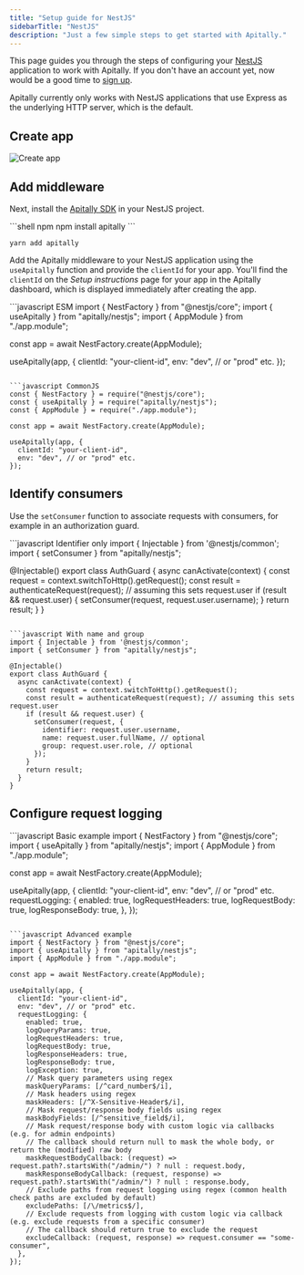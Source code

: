 ```yaml
---
title: "Setup guide for NestJS"
sidebarTitle: "NestJS"
description: "Just a few simple steps to get started with Apitally."
---
```



This page guides you through the steps of configuring your [NestJS](https://nestjs.com) application to work with Apitally. If you don't have an account yet, now would be a good time to [sign up](https://app.apitally.io/?signup).

<SetupGuideStartSnippet framework="NestJS" />

<Warning>Apitally currently only works with NestJS applications that use Express as the underlying HTTP server, which is the default.</Warning>

## Create app

<CreateAppSnippet1 framework="NestJS" />

<img src="https://assets.apitally.io/docs/2025-05-27/create-app.webp" alt="Create app" class="rounded-xl" />

<CreateAppSnippet2 />

## Add middleware

Next, install the [Apitally SDK](https://www.npmjs.com/package/apitally) in your NestJS project.

<CodeGroup>
```shell npm
npm install apitally
```

```shell yarn
yarn add apitally
```
</CodeGroup>

Add the Apitally middleware to your NestJS application using the `useApitally` function and provide the `clientId` for your app.
You'll find the `clientId` on the _Setup instructions_ page for your app in the Apitally dashboard, which is displayed immediately after creating the app.

<CodeGroup>
```javascript ESM
import { NestFactory } from "@nestjs/core";
import { useApitally } from "apitally/nestjs";
import { AppModule } from "./app.module";

const app = await NestFactory.create(AppModule);

useApitally(app, {
  clientId: "your-client-id",
  env: "dev", // or "prod" etc.
});
```

```javascript CommonJS
const { NestFactory } = require("@nestjs/core");
const { useApitally } = require("apitally/nestjs");
const { AppModule } = require("./app.module");

const app = await NestFactory.create(AppModule);

useApitally(app, {
  clientId: "your-client-id",
  env: "dev", // or "prod" etc.
});
```
</CodeGroup>

<div className="mt-4">
  <Snippet file="middleware-first-note.mdx" />
</div>

<Snippet file="add-middleware-check.mdx" />

## Identify consumers

<Snippet file="identify-consumers.mdx" />

Use the `setConsumer` function to associate requests with consumers, for example in an authorization guard.

<CodeGroup>
```javascript Identifier only
import { Injectable } from '@nestjs/common';
import { setConsumer } from "apitally/nestjs";

@Injectable()
export class AuthGuard {
  async canActivate(context) {
    const request = context.switchToHttp().getRequest();
    const result = authenticateRequest(request); // assuming this sets request.user
    if (result && request.user) {
      setConsumer(request, request.user.username);
    }
    return result;
  }
}
```

```javascript With name and group
import { Injectable } from '@nestjs/common';
import { setConsumer } from "apitally/nestjs";

@Injectable()
export class AuthGuard {
  async canActivate(context) {
    const request = context.switchToHttp().getRequest();
    const result = authenticateRequest(request); // assuming this sets request.user
    if (result && request.user) {
      setConsumer(request, {
        identifier: request.user.username,
        name: request.user.fullName, // optional
        group: request.user.role, // optional
      });
    }
    return result;
  }
}
```
</CodeGroup>

<Snippet file="identify-consumers-check.mdx" />

## Configure request logging

<RequestLoggingConfigSnippet language="javascript" />

<CodeGroup>
```javascript Basic example
import { NestFactory } from "@nestjs/core";
import { useApitally } from "apitally/nestjs";
import { AppModule } from "./app.module";

const app = await NestFactory.create(AppModule);

useApitally(app, {
  clientId: "your-client-id",
  env: "dev", // or "prod" etc.
  requestLogging: {
    enabled: true,
    logRequestHeaders: true,
    logRequestBody: true,
    logResponseBody: true,
  },
});
```

```javascript Advanced example
import { NestFactory } from "@nestjs/core";
import { useApitally } from "apitally/nestjs";
import { AppModule } from "./app.module";

const app = await NestFactory.create(AppModule);

useApitally(app, {
  clientId: "your-client-id",
  env: "dev", // or "prod" etc.
  requestLogging: {
    enabled: true,
    logQueryParams: true,
    logRequestHeaders: true,
    logRequestBody: true,
    logResponseHeaders: true,
    logResponseBody: true,
    logException: true,
    // Mask query parameters using regex
    maskQueryParams: [/^card_number$/i],
    // Mask headers using regex
    maskHeaders: [/^X-Sensitive-Header$/i],
    // Mask request/response body fields using regex
    maskBodyFields: [/^sensitive_field$/i],
    // Mask request/response body with custom logic via callbacks (e.g. for admin endpoints)
    // The callback should return null to mask the whole body, or return the (modified) raw body
    maskRequestBodyCallback: (request) => request.path?.startsWith("/admin/") ? null : request.body,
    maskResponseBodyCallback: (request, response) => request.path?.startsWith("/admin/") ? null : response.body,
    // Exclude paths from request logging using regex (common health check paths are excluded by default)
    excludePaths: [/\/metrics$/],
    // Exclude requests from logging with custom logic via callback (e.g. exclude requests from a specific consumer)
    // The callback should return true to exclude the request
    excludeCallback: (request, response) => request.consumer == "some-consumer",
  },
});
```
</CodeGroup>
